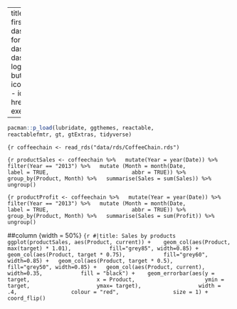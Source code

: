 ---
title: "My first quarto dashboard"
format: dashboard
  dashboard: 
  logo:
    nav-buttons:
      - icon:
        href:
      - icon:
        href:
execute:
  
-

```r
pacman::p_load(lubridate, ggthemes, reactable,
reactablefmtr, gt, gtExtras, tidyverse)
```
```{r
coffeechain <- read_rds("data/rds/CoffeeChain.rds")
```

```{r
productSales <- coffeechain %>%
  mutate(Year = year(Date)) %>%
  filter(Year == "2013") %>%
  mutate (Month = month(Date, 
                        label = TRUE, 
                        abbr = TRUE)) %>%
  group_by(Product, Month) %>%
  summarise(Sales = sum(Sales)) %>%
  ungroup()
```

```{r
productProfit <- coffeechain %>%
  mutate(Year = year(Date)) %>%
  filter(Year == "2013") %>%
  mutate (Month = month(Date, 
                        label = TRUE, 
                        abbr = TRUE)) %>%
  group_by(Product, Month) %>%
  summarise(Sales = sum(Profit)) %>%
  ungroup()
```


##column {width = 50%}
```{r
#|title: Sales by products
ggplot(productSales, aes(Product, current)) + 
  geom_col(aes(Product, max(target) * 1.01),
           fill="grey85", width=0.85) +
  geom_col(aes(Product, target * 0.75),
           fill="grey60", width=0.85) +
  geom_col(aes(Product, target * 0.5),
           fill="grey50", width=0.85) +
  geom_col(aes(Product, current), 
           width=0.35,
           fill = "black") + 
  geom_errorbar(aes(y = target,
                    x = Product, 
                    ymin = target,
                    ymax= target), 
                width = .4,
                colour = "red",
                size = 1) +
  coord_flip()
```